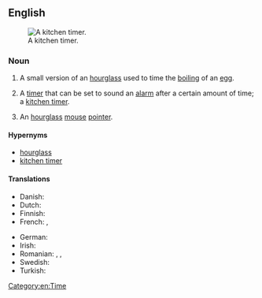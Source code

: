 {{also|egg-timer|eggtimer}}

==English==
{{wikipedia}}
[[Image:Kitchen timer.jpg|thumb|right|A kitchen timer.]]

===Noun===
{{en-noun}}

# A small version of an [[hourglass]] used to time the [[boiling]] of an [[egg]].
# {{lb|en|by extension}} A [[timer]] that can be set to sound an [[alarm]] after a certain amount of time; a [[kitchen timer]].
# {{lb|en|computing}} An [[hourglass]] [[mouse]] [[pointer]].

====Hypernyms====
* [[hourglass]]
* [[kitchen timer]]

====Translations====
{{trans-top|timer with an alarm}}
* Danish: {{t|da|æggeur}}
* Dutch: {{t|nl|eierwekker}}
* Finnish: {{t+|fi|munakello}}
* French: {{qualifier|with sand}} {{t+|fr|sablier|m}}, {{qualifier|mechanical}} {{t+|fr|minuteur|m}}
{{trans-mid}}
* German: {{t+|de|Eieruhr|f}}
* Irish: {{t|ga|amadóir uibhe|m}}
* Romanian: {{t|ro|marcator de timp|n}}, {{t|ro|timpizor|n}}, {{t|ro|ceas de bucătărie|n}}
* Swedish: {{t+|sv|äggklocka|c}}
* Turkish: {{t|tr|yumurta zamanlayıcı}}
{{trans-bottom}}

[[Category:en:Time]]